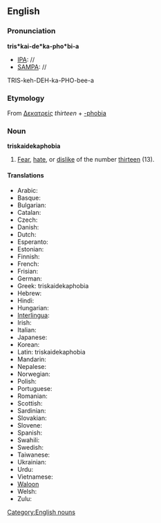 {{wikipedia}}
==English==
===Pronunciation===

'''tris*kai-de*ka-pho*bi-a'''
*[[IPA]]: //
*[[SAMPA]]: //
TRIS-keh-DEH-ka-PHO-bee-a
===Etymology===
From {{Gr.}} [[Δεκατρείς]] ''thirteen'' + [[-phobia]]

=== Noun ===
[[Category:English nouns]]
'''triskaidekaphobia'''
#[[Fear]], [[hate]], or [[dislike]] of the number [[thirteen]] (13).

====Translations====

*Arabic:
*Basque:
*Bulgarian:
*Catalan:
*Czech:
*Danish:
*Dutch:
*Esperanto:
*Estonian:
*Finnish:
*French:
*Frisian:
*German:
*Greek: triskaidekaphobia
*Hebrew:
*Hindi:
*Hungarian:
*[[Interlingua]]:
*Irish:
*Italian:
*Japanese:
*Korean:
*Latin: triskaidekaphobia
*Mandarin:
*Nepalese:
*Norwegian:
*Polish:
*Portuguese:
*Romanian:
*Scottish:
*Sardinian:
*Slovakian:
*Slovene:
*Spanish:
*Swahili:
*Swedish:
*Taiwanese:
*Ukrainian:
*Urdu:
*Vietnamese:
*[[Waloon]]
*Welsh:
*Zulu: